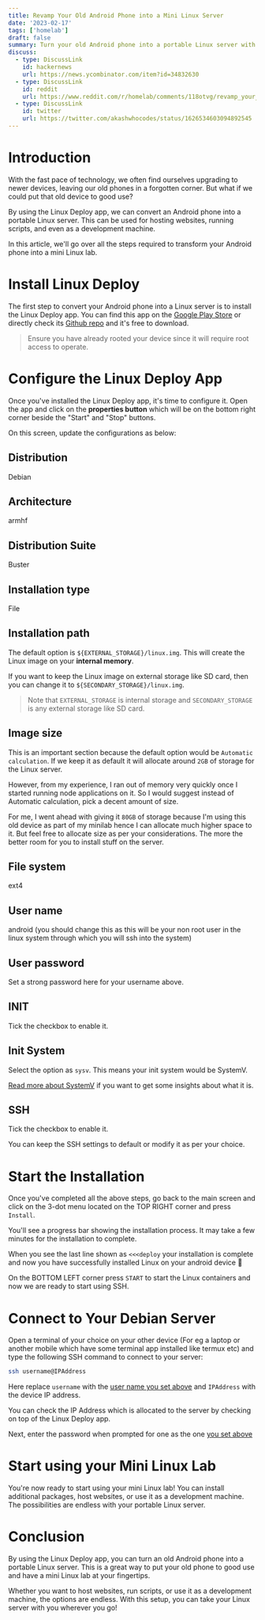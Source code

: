 ```yaml
---
title: Revamp Your Old Android Phone into a Mini Linux Server
date: '2023-02-17'
tags: ['homelab']
draft: false
summary: Turn your old Android phone into a portable Linux server with the Linux Deploy app. Learn how to set up a Debian server on your device and use it to host websites, run scripts, and more!
discuss:
  - type: DiscussLink
    id: hackernews
    url: https://news.ycombinator.com/item?id=34832630
  - type: DiscussLink
    id: reddit
    url: https://www.reddit.com/r/homelab/comments/118otvg/revamp_your_old_android_phone_into_a_mini_linux/
  - type: DiscussLink
    id: twitter
    url: https://twitter.com/akashwhocodes/status/1626534603094892545
---
```


# Introduction

With the fast pace of technology, we often find ourselves upgrading to newer devices, leaving our old phones in a forgotten corner. But what if we could put that old device to good use?

By using the Linux Deploy app, we can convert an Android phone into a portable Linux server. This can be used for hosting websites, running scripts, and even as a development machine.

In this article, we'll go over all the steps required to transform your Android phone into a mini Linux lab.

# Install Linux Deploy

The first step to convert your Android phone into a Linux server is to install the Linux Deploy app. You can find this app on the [Google Play Store](https://play.google.com/store/apps/details?id=ru.meefik.linuxdeploy&hl=en_IN&gl=US) or directly check its [Github repo](https://github.com/meefik/linuxdeploy) and it's free to download.

> Ensure you have already rooted your device since it will require root access to operate.

# Configure the Linux Deploy App

Once you've installed the Linux Deploy app, it's time to configure it. Open the app and click on the **properties button** which will be on the bottom right corner beside the "Start" and "Stop" buttons.

On this screen, update the configurations as below:

## Distribution

Debian

## Architecture

armhf

## Distribution Suite

Buster

## Installation type

File

## Installation path

The default option is `${EXTERNAL_STORAGE}/linux.img`. This will create the Linux image on your **internal memory**.

If you want to keep the Linux image on external storage like SD card, then you can change it to `${SECONDARY_STORAGE}/linux.img`.

> Note that `EXTERNAL_STORAGE` is internal storage and `SECONDARY_STORAGE` is any external storage like SD card.

## Image size

This is an important section because the default option would be `Automatic calculation`. If we keep it as default it will allocate around `2GB` of storage for the Linux server.

However, from my experience, I ran out of memory very quickly once I started running node applications on it. So I would suggest instead of Automatic calculation, pick a decent amount of size.

For me, I went ahead with giving it `80GB` of storage because I'm using this old device as part of my minilab hence I can allocate much higher space to it. But feel free to allocate size as per your considerations. The more the better room for you to install stuff on the server.

## File system

ext4

## User name

android (you should change this as this will be your non root user in the linux system through which you will ssh into the system)

## User password

Set a strong password here for your username above.

## INIT

Tick the checkbox to enable it.

## Init System

Select the option as `sysv`. This means your init system would be SystemV.

[Read more about SystemV](/blog/init-systems-unveiled-understanding-the-differences-between-systemd-and-systemv/) if you want to get some insights about what it is.

## SSH

Tick the checkbox to enable it.

You can keep the SSH settings to default or modify it as per your choice.

# Start the Installation

Once you've completed all the above steps, go back to the main screen and click on the 3-dot menu located on the TOP RIGHT corner and press `Install`.

You'll see a progress bar showing the installation process. It may take a few minutes for the installation to complete.

When you see the last line shown as `<<<deploy` your installation is complete and now you have successfully installed Linux on your android device 🎉

On the BOTTOM LEFT corner press `START` to start the Linux containers and now we are ready to start using SSH.

# Connect to Your Debian Server

Open a terminal of your choice on your other device (For eg a laptop or another mobile which have some terminal app installed like termux etc) and type the following SSH command to connect to your server:

```bash
ssh username@IPAddress
```

Here replace `username` with the [user name you set above](#user-name) and `IPAddress` with the device IP address.

You can check the IP Address which is allocated to the server by checking on top of the Linux Deploy app.

Next, enter the password when prompted for one as the one [you set above](#user-password)

# Start using your Mini Linux Lab

You're now ready to start using your mini Linux lab! You can install additional packages, host websites, or use it as a development machine. The possibilities are endless with your portable Linux server.

# Conclusion

By using the Linux Deploy app, you can turn an old Android phone into a portable Linux server. This is a great way to put your old phone to good use and have a mini Linux lab at your fingertips.

Whether you want to host websites, run scripts, or use it as a development machine, the options are endless. With this setup, you can take your Linux server with you wherever you go!
